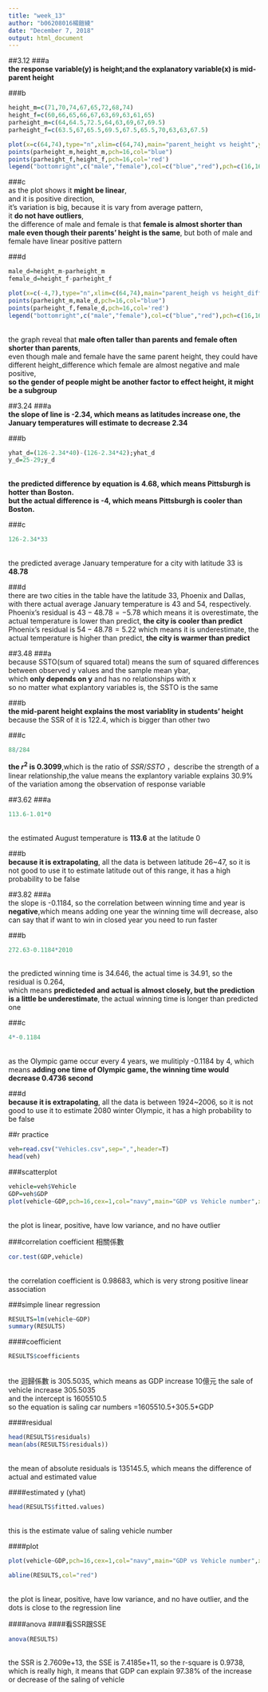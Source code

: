 ```yaml
---
title: "week_13"
author: "b06208016楊鎧綾"
date: "December 7, 2018"
output: html_document
---
```

##3.12
###a
<br/>**the response variable(y) is height;and the explanatory variable(x) is mid-parent height**

###b
```r
height_m=c(71,70,74,67,65,72,68,74)
height_f=c(60,66,65,66,67,63,69,63,61,65)
parheight_m=c(64,64.5,72.5,64,63,69,67,69.5)
parheight_f=c(63.5,67,65.5,69.5,67.5,65.5,70,63,63,67.5)
```
```r
plot(x=c(64,74),type="n",xlim=c(64,74),main="parent_height vs height",ylab="height",xlab="parentheight")
points(parheight_m,height_m,pch=16,col="blue")
points(parheight_f,height_f,pch=16,col='red')
legend("bottomright",c("male","female"),col=c("blue","red"),pch=c(16,16))

```

###c
<br/>as the plot shows it **might be linear**,<br/>and it is positive direction,<br/>it's variation is big, because it is vary from average pattern,<br/>it **do not have outliers**,<br/>the difference of male and female is that **female is almost shorter than male even though their parents' height is the same**, but both of male and female have linear positive pattern

###d
```r
male_d=height_m-parheight_m
female_d=height_f-parheight_f
```
```r
plot(x=c(-4,7),type="n",xlim=c(64,74),main="parent_heigh vs height_differencet",ylab="height_difference",xlab="parentheight")
points(parheight_m,male_d,pch=16,col="blue")
points(parheight_f,female_d,pch=16,col='red')
legend("bottomright",c("male","female"),col=c("blue","red"),pch=c(16,16))
```
<br/>the graph reveal that **male often taller than parents and female often shorter than parents**,<br/>even though male and female have the same parent height, they could have different height_difference which female are almost negative and male positive,<br/> **so the gender of people might be another factor to effect height, it might be a subgroup **

##3.24
###a
<br/>**the slope of line is -2.34, which means as latitudes increase one, the January temperatures will  estimate to decrease 2.34**

###b
```r
yhat_d=(126-2.34*40)-(126-2.34*42);yhat_d
y_d=25-29;y_d
```
<br/>**the predicted difference by equation is 4.68, which means Pittsburgh is hotter than Boston.<br/>but the actual difference is -4, which means Pittsburgh is cooler than Boston.**

###c
```r
126-2.34*33
```
<br/>the predicted average January temperature for a city with latitude 33 is **48.78**

###d
<br/>there are two cities in the table have the latitude 33, Phoenix and Dallas, with there actual average January temperature is 43 and 54, respectively.
<br/>Phoenix's residual is  $43-48.78=-5.78$ which means it is overestimate, the actual temperature is lower than predict, **the city is cooler than predict**
<br/>Phoenix's residual is  $54-48.78=5.22$ which means it is underestimate, the actual temperature is higher than predict, **the city is warmer than predict**

##3.48
###a
<br/> because SSTO(sum of squared total) means the sum of squared differences between observed y values and the sample mean ybar,<br/> which **only depends on y** and has no relationships with x <br/>so  no matter what explantory variables is, the SSTO is the same

###b
<br/>**the mid-parent height explains the most variablity in students' height** <br/> because the SSR of it is 122.4, which is bigger than other two

###c
```r
88/284
```
**the $r^2$ is 0.3099**,which is the ratio of $SSR/SSTO$ ，describe the strength of a linear relationship,the value means the explantory variable explains 30.9% of the variation among the observation of response variable

##3.62
###a
```r
113.6-1.01*0
```
<br/>the estimated August temperature is **113.6** at the latitude 0

###b
<br/>**because it is extrapolating**, all the data is between latitude 26~47, so  it is not good to use it to estimate latitude out of this range, it has a high probability to be false

##3.82
###a
<br/>the slope is -0.1184, so the correlation between winning time and year is **negative**,which means adding one year the winning time will decrease, also can say that if want to win in closed year you need to run faster

###b
```r
272.63-0.1184*2010
```
<br/>the predicted winning time is 34.646, the actual time is 34.91, so the residual is 0.264, <br/>which means **predicteded and actual is almost closely, but the prediction is a little be underestimate**, the actual winning time is longer than predicted one

###c
```r
4*-0.1184
```
<br/>as the Olympic game occur every 4 years, we mulitiply -0.1184 by 4, which means **adding one time of Olympic game, the winning time would decrease 0.4736 second**

###d
<br/>**because it is extrapolating**, all the data is between 1924~2006, so  it is not good to use it to estimate 2080 winter Olympic, it has a high probability to be false

##r practice
```r
veh=read.csv("Vehicles.csv",sep=",",header=T)
head(veh)
```
###scatterplot
```r
vehicle=veh$Vehicle
GDP=veh$GDP
plot(vehicle~GDP,pch=16,cex=1,col="navy",main="GDP vs Vehicle number",xlab="GDP",ylab="Vehicle number")
```
<br/>the plot is linear, positive, have low variance, and no have outlier 

###correlation coefficient 相關係數
```r
cor.test(GDP,vehicle)
```
<br/>the correlation coefficient is 0.98683, which is very strong positive linear association

###simple linear regression
```r
RESULTS=lm(vehicle~GDP)
summary(RESULTS)     
```

####coefficient
```r
RESULTS$coefficients
```
<br/>the 迴歸係數 is 305.5035, which means as GDP increase 10億元 the sale of vehicle increase 305.5035<br/>and the intercept is 1605510.5<br/>so the equation is saling car numbers =1605510.5+305.5*GDP

####residual
```r
head(RESULTS$residuals)
mean(abs(RESULTS$residuals))
```
<br/>the mean of absolute residuals is 135145.5, which means the difference of actual and estimated value

####estimated y (yhat)
```r
head(RESULTS$fitted.values)
```
<br/>this is the estimate value of saling vehicle number

####plot
```r

plot(vehicle~GDP,pch=16,cex=1,col="navy",main="GDP vs Vehicle number",xlab="GDP",ylab="Vehicle number")

abline(RESULTS,col="red")
```
<br/>the plot is linear, positive, have low variance, and no have outlier, and the dots is close to the regression line

####anova
####看SSR跟SSE
```r
anova(RESULTS)
```
<br/>the SSR is 2.7609e+13, the SSE is 7.4185e+11, so the r-square is 0.9738, which is really high, it means that GDP can explain 97.38% of the increase or decrease of the saling of vehicle 

















